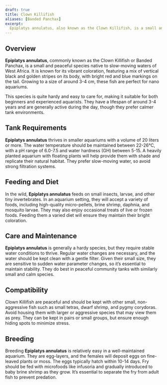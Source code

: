 ```yaml
---
draft: true
title: Clown Killifish
aliases: [Banded Panchax]
excerpt:
  Epiplatys annulatus, also known as the Clown Killifish, is a small and peaceful species ideal for nano aquariums.
---
```


## Overview

**Epiplatys annulatus**, commonly known as the Clown Killifish or Banded Panchax, is a small and peaceful species native
to slow-moving waters of West Africa. It is known for its vibrant coloration, featuring a mix of vertical black and
golden stripes on its body, with bright red and blue markings on the tail. Growing to a size of around 3-4 cm, these
fish are perfect for nano aquariums.

This species is quite hardy and easy to care for, making it suitable for both beginners and experienced aquarists. They
have a lifespan of around 3-4 years and are generally active during the day, though they prefer calmer tank
environments.

## Tank Requirements

**Epiplatys annulatus** thrives in smaller aquariums with a volume of 20 liters or more. The water temperature should be
maintained between 22-26°C, with a pH range of 6.0-7.5 and water hardness (GH) between 5-15. A heavily planted aquarium
with floating plants will help provide them with shade and replicate their natural habitat. They prefer slow-moving
water, so avoid strong filtration systems.

## Feeding and Diet

In the wild, **Epiplatys annulatus** feeds on small insects, larvae, and other tiny invertebrates. In an aquarium
setting, they will accept a variety of foods, including high-quality micro-pellets, brine shrimp, daphnia, and mosquito
larvae. They may also enjoy occasional treats of live or frozen foods. Feeding them a varied diet will ensure they
maintain their bright coloration.

## Care and Maintenance

**Epiplatys annulatus** is generally a hardy species, but they require stable water conditions to thrive. Regular water
changes are necessary, and the water should be kept clean with a gentle filter. Given their small size, they are
sensitive to sudden water parameter changes, so it’s essential to maintain stability. They do best in peaceful community
tanks with similarly small and calm species.

## Compatibility

Clown Killifish are peaceful and should be kept with other small, non-aggressive fish such as small tetras, dwarf
shrimp, and pygmy corydoras. Avoid housing them with larger or aggressive species that may view them as prey. They can
be kept in pairs or small groups, but ensure enough hiding spots to minimize stress.

## Breeding

Breeding **Epiplatys annulatus** is relatively easy in a well-maintained aquarium. They are egg-layers, and the females
will deposit eggs on fine-leaved plants or moss. The eggs typically hatch within 10-14 days. Fry should be fed with
microfoods like infusoria and gradually introduced to baby brine shrimp as they grow. It’s essential to separate the fry
from adult fish to prevent predation.
